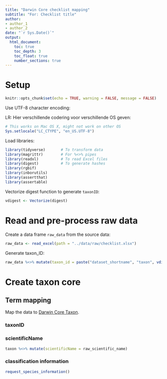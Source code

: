 ```yaml
---
title: "Darwin Core checklist mapping"
subtitle: "For: Checklist title"
author:
- author_1
- author_2
date: "`r Sys.Date()`"
output:
  html_document:
    toc: true
    toc_depth: 3
    toc_float: true
    number_sections: true
---
```



# Setup

```r
knitr::opts_chunk$set(echo = TRUE, warning = FALSE, message = FALSE)
```

Use UTF-8 character encoding:

LR: Hier verschillende codering voor verschillende OS geven:

```r
# This works on Mac OS X, might not work on other OS
Sys.setlocale("LC_CTYPE", "en_US.UTF-8")
```

Load libraries:

```r
library(tidyverse)       # To transform data
library(magrittr)        # For %<>% pipes
library(readxl)          # To read Excel files
library(digest)          # To generate hashes
library(rgbif)
library(inborutils)     
library(assertthat)
library(assertable)
```

Vectorize digest function to generate `taxonID`:

```r
vdigest <- Vectorize(digest)
```


# Read and pre-process raw data

Create a data frame `raw_data` from the source data:

```r
raw_data <- read_excel(path = "../data/raw/checklist.xlsx") 
```

Generate taxon_ID:

```r
raw_data %<>% mutate(taxon_id = paste("dataset_shortname", "taxon", vdigest(scientific_name, algo="md5"), sep=":"))
```



# Create taxon core

## Term mapping
 
Map the data to [Darwin Core Taxon](http://rs.gbif.org/core/dwc_taxon_2015-04-24.xml).

### taxonID

### scientificName

```r
taxon %<>% mutate(scientificName = raw_scientific_name) 
```


### classification information

```r
request_species_information()
```

